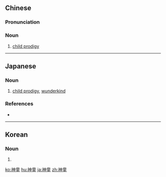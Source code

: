 ==Chinese==
{{zh-forms}}

===Pronunciation===
{{zh-pron
|m=shéntóng
|c=san4 tung4
|mn=sîn-tông
|cat=n
}}

===Noun===
{{zh-noun}}

# [[child prodigy]]

----

==Japanese==
{{ja-kanjitab|しん|どう|yomi=on}}

===Noun===
{{ja-noun|しんどう}}

# [[child prodigy]], [[wunderkind]]

===References===
* {{R:Shogakukan}}

----

==Korean==
{{ko-hanjatab|神|童}}

===Noun===
{{ko-noun|rv=sindong|hangeul=신동}}

# {{hanja form of|신동|[[child prodigy]]}}

[[ko:神童]]
[[hu:神童]]
[[ja:神童]]
[[zh:神童]]
